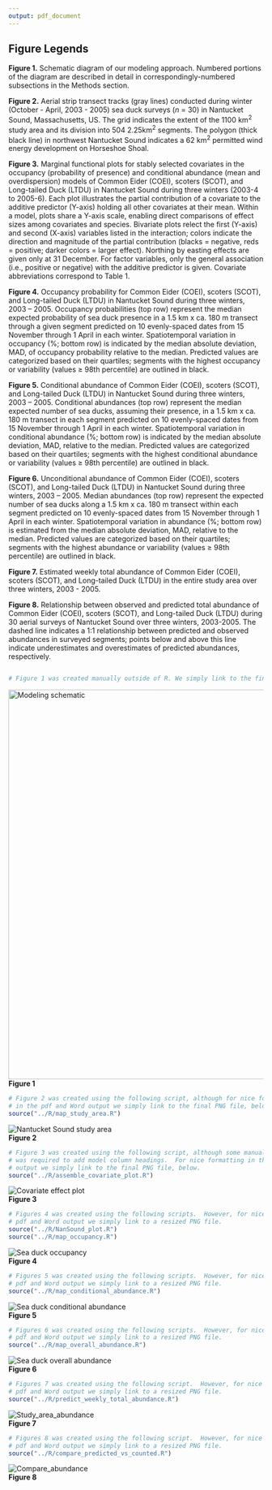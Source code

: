 ```yaml
---
output: pdf_document
---
```


## Figure Legends
**Figure 1.** Schematic diagram of our modeling approach. Numbered portions of the diagram are described in detail in correspondingly-numbered subsections in the Methods section.

**Figure 2.** Aerial strip transect tracks (gray lines) conducted during winter (October - April, 2003 - 2005) sea duck surveys (*n* = 30) in Nantucket Sound, Massachusetts, US. The grid indicates the extent of the 1100 km^2^ study area and its division into 504 2.25km^2^ segments. The polygon (thick black line) in northwest Nantucket Sound indicates a 62 km^2^ permitted wind energy development on Horseshoe Shoal.

**Figure 3.** Marginal functional plots for stably selected covariates in the occupancy (probability of presence) and conditional abundance (mean and overdispersion) models of Common Eider (COEI), scoters (SCOT), and Long-tailed Duck (LTDU) in Nantucket Sound during three winters (2003-4 to 2005-6). Each plot illustrates the partial contribution of a covariate to the additive predictor (Y-axis) holding all other covariates at their mean. Within a model, plots share a Y-axis scale, enabling direct comparisons of effect sizes among covariates and species. Bivariate plots relect the first (Y-axis) and second (X-axis) variables listed in the interaction; colors indicate the direction and magnitude of the partial contribution (blacks = negative, reds = positive; darker colors = larger effect). Northing by easting effects are given only at 31 December. For factor variables, only the general association (i.e., positive or negative) with the additive predictor is given. Covariate abbreviations correspond to Table 1.

**Figure 4.** Occupancy probability for Common Eider (COEI), scoters (SCOT), and Long-tailed Duck (LTDU) in Nantucket Sound during three winters, 2003 – 2005.  Occupancy probabilities (top row) represent the median expected probability of sea duck presence in a 1.5 km x ca. 180 m transect through a given segment predicted on 10 evenly-spaced dates from 15 November through 1 April in each winter.  Spatiotemporal variation in occupancy (%; bottom row) is indicated by the median absolute deviation, MAD, of occupancy probability relative to the median.  Predicted values are categorized based on their quartiles; segments with the highest occupancy or variability (values $\geq$ 98th percentile) are outlined in black.

**Figure 5.** Conditional abundance of Common Eider (COEI), scoters (SCOT), and Long-tailed Duck (LTDU) in Nantucket Sound during three winters, 2003 – 2005.  Conditional abundances (top row) represent the median expected number of sea ducks, assuming their presence, in a 1.5 km x ca. 180 m transect in each segment predicted on 10 evenly-spaced dates from 15 November through 1 April in each winter.  Spatiotemporal variation in conditional abundance (%; bottom row) is indicated by the median absolute deviation, MAD, relative to the median.  Predicted values are categorized based on their quartiles; segments with the highest conditional abundance or variability (values $\geq$ 98th percentile) are outlined in black.

**Figure 6.**  Unconditional abundance of Common Eider (COEI), scoters (SCOT), and Long-tailed Duck (LTDU) in Nantucket Sound during three winters, 2003 – 2005.  Median abundances (top row) represent the expected number of sea ducks along a 1.5 km x ca. 180 m transect within each segment predicted on 10 evenly-spaced dates from 15 November through 1 April in each winter.  Spatiotemporal variation in abundance (%; bottom row) is estimated from the median absolute deviation, MAD, relative to the median.  Predicted values are categorized based on their quartiles; segments with the highest abundance or variability (values $\geq$ 98th percentile) are outlined in black.

**Figure 7.** Estimated weekly total abundance of Common Eider (COEI), scoters (SCOT), and Long-tailed Duck (LTDU) in the entire study area over three winters, 2003 - 2005. 

**Figure 8.** Relationship between observed and predicted total abundance of Common Eider (COEI), scoters (SCOT), and Long-tailed Duck (LTDU) during 30 aerial surveys of Nantucket Sound over three winters, 2003-2005. The dashed line indicates a 1:1 relationship between predicted and observed abundances in surveyed segments; points below and above this line indicate underestimates and overestimates of predicted abundances, respectively.

\newpage

```setup

```

```r
# Figure 1 was created manually outside of R. We simply link to the final PNG file, below
```
![Modeling schematic](./Figures/Modeling_schematic.png){height=8in}  
**Figure 1**

\newpage

```r
# Figure 2 was created using the following script, although for nice formatting
# in the pdf and Word output we simply link to the final PNG file, below
source("../R/map_study_area.R")
```
![Nantucket Sound study area](./Figures/Nantucket_study_area.png)  
**Figure 2**

\newpage

```r
# Figure 3 was created using the following script, although some manual editing
# was required to add model column headings.  For nice formatting in the pdf and Word
# output we simply link to the final PNG file, below.
source("../R/assemble_covariate_plot.R")
```
![Covariate effect plot](./Figures/Covariate_effects.png)  
**Figure 3**

\newpage
```r
# Figures 4 was created using the following scripts.  However, for nice formatting in the 
# pdf and Word output we simply link to a resized PNG file.
source("../R/NanSound_plot.R")
source("../R/map_occupancy.R")
```
![Sea duck occupancy](./Figures/occupancy_maps_reduced.png)  
**Figure 4**

\newpage

```r
# Figures 5 was created using the following scripts.  However, for nice formatting in the 
# pdf and Word output we simply link to a resized PNG file.
source("../R/map_conditional_abundance.R")
```
![Sea duck conditional abundance](./Figures/conditional_abundance_maps_reduced.png)  
**Figure 5**

\newpage
```r
# Figures 6 was created using the following scripts.  However, for nice formatting in the 
# pdf and Word output we simply link to a resized PNG file.
source("../R/map_overall_abundance.R")
```
![Sea duck overall abundance](./Figures/overall_abundance_maps_reduced.png)  
**Figure 6**

\newpage
```r
# Figures 7 was created using the following script.  However, for nice formatting in the 
# pdf and Word output we simply link to a resized PNG file.
source("../R/predict_weekly_total_abundance.R")
```
![Study_area_abundance](./Figures/Predicted_weekly_abundance.png)  
**Figure 7**

\newpage
```r
# Figures 8 was created using the following script.  However, for nice formatting in the 
# pdf and Word output we simply link to a resized PNG file.
source("../R/compare_predicted_vs_counted.R")
```
![Compare_abundance](./Figures/Predicted_abundance_observed_abundance.png)  
**Figure 8**

